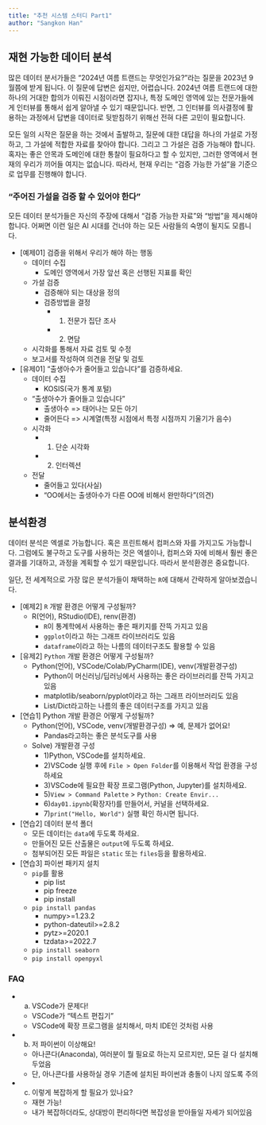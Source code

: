```yaml
---
title: "추천 시스템 스터디 Part1"
author: "Sangkon Han"
---
```


## 재현 가능한 데이터 분석

많은 데이터 분서가들은 "2024년 여름 트랜드는 무엇인가요?"라는 질문을 2023년 9월쯤에 받게 됩니다. 이 질문에 답변은 쉽지만, 어렵습니다. 2024년 여름 트랜드에 대한 하나의 거대한 합의가 이뤄진 시점이라면 잡지나, 특정 도메인 영역에 있는 전문가들에게 인터뷰를 통해서 쉽게 알아낼 수 있기 때문입니다. 반면, 그 인터뷰를 의사결정에 활용하는 과정에서 답변을 데이터로 뒷받침하기 위해선 전혀 다른 고민이 필요합니다. 

모든 일의 시작은 질문을 하는 것에서 출발하고, 질문에 대한 대답을 하나의 가설로 가정하고, 그 가설에 적합한 자료를 찾아야 합니다. 그리고 그 가설은 검증 가능해야 합니다. 혹자는 좋은 안목과 도메인에 대한 통찰이 필요하다고 할 수 있지만, 그러한 영역에서 현재의 우리가 끼어들 여지는 없습니다. 따라서, 현재 우리는 "검증 가능한 가설"을 기준으로 업무를 진행해야 합니다.

### "주어진 가설을 검증 할 수 있어야 한다"

모든 데이터 분석가들은 자신의 주장에 대해서 "검증 가능한 자료"와 "방법"을 제시해야 합니다. 어쩌면 이런 일은 AI 시대를 건너야 하는 모든 사람들의 숙명이 될지도 모릅니다.

- [예제01] 검증을 위해서 우리가 해야 하는 행동
    - 데이터 수집
        - 도메인 영역에서 가장 앞선 혹은 선행된 지표를 확인
    - 가설 검증
        - 검증해야 되는 대상을 정의
        - 검증방법을 결정
            - 1) 전문가 집단 조사
            - 2) 면담
    - 시각화를 통해서 자료 검토 및 수정
    - 보고서를 작성하여 의견을 전달 및 검토

- [유제01] "출생아수가 줄어들고 있습니다"를 검증하세요.
    - 데이터 수집
        - KOSIS(국가 통계 포털)
    - "출생아수가 줄어들고 있습니다"
        - 출생아수 => 태어나는 모든 아기
        - 줄어든다 => 시계열(특정 시점에서 특정 시점까지 기울기가 음수)
    - 시각화
        - 1) 단순 시각화
        - 2) 인터렉션
    - 전달
        - 줄어들고 있다(사실)
        - "OO에서는 출생아수가 다른 OO에 비해서 완만하다"(의견)

## 분석환경

데이터 분석은 엑셀로 가능합니다. 혹은 프린트해서 컴퍼스와 자를 가지고도 가능합니다. 그럼에도 불구하고 도구를 사용하는 것은 엑셀이나, 컴퍼스와 자에 비해서 훨씬 좋은 결과를 기대하고, 과정을 계획할 수 있기 때문입니다. 따라서 분석환경은 중요합니다.

일단, 전 세계적으로 가장 많은 분석가들이 채택하는 `R`에 대해서 간략하게 알아보겠습니다.

- [예제2] `R` 개발 환경은 어떻게 구성될까?
    - R(언어), RStudio(IDE), renv(환경)
        - `R`이 통계학에서 사용하는 좋은 패키지를 잔뜩 가지고 있음
        - `ggplot`이라고 하는 그래프 라이브러리도 있음
        - `dataframe`이라고 하는 나름의 데이터구조도 활용할 수 있음

- [유제2] `Python` 개발 환경은 어떻게 구성될까?
    - Python(언어), VSCode/Colab/PyCharm(IDE), venv(개발환경구성)
        - Python이 머신러닝/딥러닝에서 사용하는 좋은 라이브러리를 잔뜩 가지고 있음
        - matplotlib/seaborn/pyplot이라고 하는 그래프 라이브러리도 있음
        - List/Dict라고하는 나름의 좋은 데이터구조를 가지고 있음

- [연습1] Python 개발 환경은 어떻게 구성될까?
    - Python(언어), VSCode, venv(개발환경구성) => 예, 문제가 없어요!
        - Pandas라고하는 좋은 분석도구를 사용
    - Solve) 개발환경 구성
        - 1)Python, VSCode를 설치하세요.
        - 2)VSCode 실행 후에 `File > Open Folder`를 이용해서 작업 환경을 구성하세요
        - 3)VSCode에 필요한 확장 프로그램(Python, Jupyter)를 설치하세요.
        - 5)`View > Command Palette` > `Python: Create Envir...`
        - 6)`day01.ipynb`(확장자!)를 만들어서, 커널을 선택하세요.
        - 7)`print("Hello, World")` 실행 확인 하시면 됩니다.

- [연습2] 데이터 분석 폴더
    - 모든 데이터는 `data`에 두도록 하세요.
    - 만들어진 모든 산출물은 `output`에 두도록 하세요.
    - 첨부되어진 모든 파일은 `static` 또는 `files`등을 활용하세요.

- [연습3] 파이썬 패키지 설치
    - `pip`를 활용
        - pip list
        - pip freeze
        - pip install
    - `pip install pandas`
        - numpy>=1.23.2
        - python-dateutil>=2.8.2
        - pytz>=2020.1
        - tzdata>=2022.7
    - `pip install seaborn`
    - `pip install openpyxl`

### FAQ
- a) VSCode가 문제다!
    - VSCode가 "텍스트 편집기"
    - VSCode에 확장 프로그램을 설치해서, 마치 IDE인 것처럼 사용
- b) 저 파이썬이 이상해요!
    - 아나콘다(Anaconda), 여러분이 뭘 필요로 하는지 모르지만, 모든 걸 다 설치해두었음
    - 단, 아나콘다를 사용하실 경우 기존에 설치된 파이썬과 충돌이 나지 않도록 주의
- c) 이렇게 복잡하게 할 필요가 있나요?
    - 재현 가능!
    - 내가 복잡하더라도, 상대방이 편리하다면 복잡성을 받아들일 자세가 되어있음
